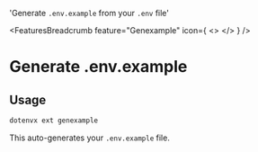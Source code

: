 
  'Generate `.env.example` from your `.env` file'

<FeaturesBreadcrumb feature="Genexample" icon={
  <>
    <Logo className="w-10 h-10" />
  </>
} />
# Generate .env.example
<GuideHeading lead={description} />

## Usage

```bash
dotenvx ext genexample
```

This auto-generates your `.env.example` file.
